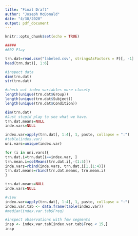 ---
title: "Final Draft"
author: "Joseph McDonald"
date: "4/30/2020"
output: pdf_document
---

```{r setup, include=FALSE}
knitr::opts_chunk$set(echo = TRUE)
```

```{r}
#####
#602 Play

trn.dat=read.csv("labeled.csv", stringsAsFactors = F)[, -1]
head(trn.dat)[, 1:6]
```
```{r}
#inspect data
dim(trn.dat)
str(trn.dat)
```

```{r}
#check out index variables more closely
length(unique(trn.dat$Group))
length(unique(trn.dat$Subject))
length(unique(trn.dat$Condition))

```



```{r}
dim(trn.dat)
#Just stupid play to see what we have.
trn.dat.means=NULL
inde.vars=NULL

index.var=apply(trn.dat[, 1:4], 1, paste, collapse = ":")
#table(index.var)
uni.vars=unique(index.var)

for (i in uni.vars){
trn.dat.i=trn.dat[i==index.var, ]
trn.mean.i=colMeans(trn.dat.i[,-(1:5)])
inde.vars=rbind(inde.vars, trn.dat.i[1,(1:4)])
trn.dat.means=rbind(trn.dat.means, trn.mean.i)
}
```



```{r}
trn.dat.means=NULL
inde.vars=NULL

#view 
index.var=apply(trn.dat[, 1:4], 1, paste, collapse = ":")
index.var.tab <- data.frame(table(index.var))
#median(index.var.tab$Freq)

#inspect observations with few segments
insp <- index.var.tab[index.var.tab$Freq < 15,]
insp

```


```{r}


```
